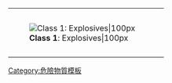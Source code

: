 {| cellspacing="0" style="height: 100px; border: solid {{{bordercolor|black}}} 1px; color: black; background: {{{color1|white}}};" width=99%
|-
| rowspan=2 style="padding: 2pt; height: 100px; background: {{{color2|white}}};" | [[Image: HAZMAT Class 1 Explosives.png|'''Class 1''': Explosives|100px]]
| align=center | {{{text|'''有害物質'''}}}
|-
| align=center | {{{text|'''第1類'''：爆炸品 }}}
|}<noinclude>
[[Category:危險物質模板]]
</noinclude>